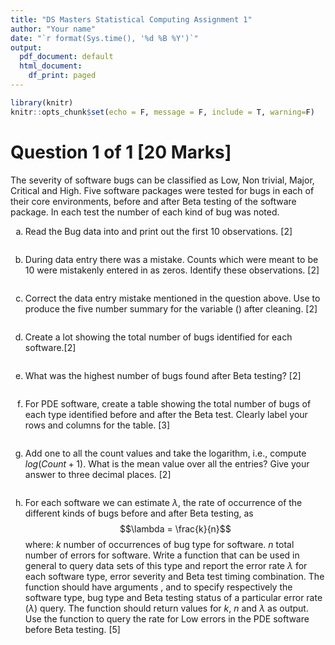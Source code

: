 ---
title: "DS Masters Statistical Computing Assignment 1"
author: "Your name"
date: "`r format(Sys.time(), '%d %B %Y')`"
output:
  pdf_document: default
  html_document:
    df_print: paged
---

```{r setup, include=FALSE}
library(knitr)
knitr::opts_chunk$set(echo = F, message = F, include = T, warning=F)
```


# Question 1 of 1 [20 Marks]

The severity of software bugs can be classified as Low, Non trivial, Major, Critical and High. Five software packages were tested for bugs in each of their core environments, before and after Beta testing of the software package. In each test the number of each kind of bug was noted. 

a. Read  the Bug data into \texttt{R} and print out the first 10 observations. \hfill [2]
```{r, echo= T}

```

b. During data entry there was a mistake. Counts which were meant to be 10 were mistakenly entered in as zeros. Identify these observations. \hfill [2]

```{r, echo= T}

```

c. Correct the data entry mistake mentioned in the question above. Use \texttt{summary()} to produce the five number summary for the variable (\texttt{Count}) after cleaning.  \hfill [2]

```{r , echo= T}

```


d. Create a lot showing the total number of bugs identified for each software.\hfill [2]
 
```{r , echo= T, eval=T}

```

e. What was the highest number of bugs found after Beta testing? \hfill [2] 

```{r , echo= T}

```


f. For PDE software, create a table showing the total number of bugs of each type identified before and after the Beta test. Clearly label your rows and columns for the table. \hfill [3]

```{r, echo= T, eval= T}

```

g. Add one to all the count values and take the logarithm, i.e., compute  $log(Count + 1)$. 
   What is the mean value over all the entries? Give your answer to three decimal places. \hfill [2]

```{r, echo= T, eval= T}

```


h.  For each software we can estimate $\lambda$, the rate of occurrence of the different kinds of bugs before and after Beta testing, as $$\lambda = \frac{k}{n}$$
where: \newline
$k$ number of occurrences of bug type for software.\newline
$n$ total number of errors for software. \newline
\newline
  Write a function \texttt{queryRate()} that can be used in general to query data sets of this type and report the error rate $\lambda$ for each software type, error severity and Beta test timing combination. 
  The function should have arguments \texttt{softwareType}, \texttt{errorSeverity} and \texttt{beta} to specify respectively the software type, bug type and Beta testing status of a particular error rate ($\lambda$) query.  The function should return values for $k$, $n$ and $\lambda$ as output. Use the function to query the rate for Low errors in the PDE software before Beta testing.
\hfill [5]


```{r, echo= T, eval= T}

```




